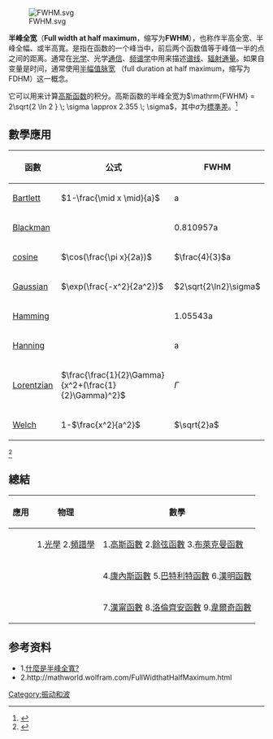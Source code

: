 {{多個問題|
{{refimprove|time=2013-10-14}}
{{Bare URLs}}

}}
[[Image:FWHM.svg|thumb]]

'''半峰全宽'''（'''Full width at half maximum'''，缩写为'''FWHM'''），也称作半高全宽、半峰全幅、或半高寬。是指在函数的一个峰当中，前后两个函数值等于峰值一半的点之间的距离。通常在[[光学|光学]]、光学[[电信|通信]]、[[频谱学|频谱学]]中用来描述[[谱线|谱线]]、[[辐射通量|辐射通量]]。如果自变量是时间，通常使用[[半幅值脉宽|半幅值脉宽]] （full duration at half maximum，缩写为FDHM）这一概念。

它可以用来计算[[高斯函数|高斯函数]]的积分。高斯函数的半峰全宽为<math> \mathrm{FWHM} =   2\sqrt{2 \ln 2 } \; \sigma \approx 2.355 \; \sigma</math>，其中<math>\sigma</math>为[[標準差|標準差]]。<ref>{{Cite web|title=You are being redirected...|url=https://www.stellarnet.us/what-is-full-width-at-half-maximum-fwhm/|accessdate=2020-05-17|work=www.stellarnet.us|archive-date=2017-08-18|archive-url=https://web.archive.org/web/20170818162437/http://www.stellarnet.us/what-is-full-width-at-half-maximum-fwhm/|dead-url=no}}</ref>

==數學應用==
{| class="wikitable"
|-
! 函數 !! 公式 !! FWHM
|-
| [[Bartlett|Bartlett]] || <math>1-\frac{\mid x \mid}{a}</math> || a
|-
| [[Blackman|Blackman]] ||  || 0.810957a
|-
| [[cosine|cosine]] || <math>\cos(\frac{\pi x}{2a})</math> || <math>\frac{4}{3}</math>a
|-
| [[Gaussian|Gaussian]] || <math>\exp(\frac{-x^2}{2a^2})</math> || <math>2\sqrt{2\ln2}\sigma</math>
|-
| [[Hamming|Hamming]] ||  || 1.05543a
|-
| [[Hanning|Hanning]] ||  || a
|-
| [[Lorentzian|Lorentzian]] || <math>\frac{\frac{1}{2}\Gamma}{x^2+(\frac{1}{2}\Gamma)^2}</math> || <math>\Gamma</math>
|-
| [[Welch|Welch]] || 1-<math>\frac{x^2}{a^2}</math> || <math>\sqrt{2}a</math>
|}
<ref>{{Cite web|title=Full Width at Half Maximum|url=https://mathworld.wolfram.com/FullWidthatHalfMaximum.html|accessdate=2020-05-17|last=Weisstein|first=Eric W.|work=mathworld.wolfram.com|language=en|archive-date=2020-06-06|archive-url=https://web.archive.org/web/20200606170109/https://mathworld.wolfram.com/FullWidthatHalfMaximum.html|dead-url=no}}</ref>

==總結==
{| class="wikitable"
|-
! 應用 !! 物理 !! 數學
|-
|  || 1.[[光學|光學]]  2.[[頻譜學|頻譜學]] || 1.[[高斯函數|高斯函數]]  2.[[餘弦函數|餘弦函數]]  3.[[Blackman_Function|布萊克曼函數]]
|-
|  ||  || 4.[[Connes_Function|康內斯函數]]  5.[[Bartlett_Function|巴特利特函數]]  6.[[Hamming_Function|漢明函數]]
|-
|  ||  || 7.[[Hanning_Function|漢甯函數]]  8.[[Lorentzian_Function|洛倫齊安函數]]  9.[[Welch_Function|韋爾奇函數]]
|}

==参考资料==
* 1.[https://www.stellarnet.us/what-is-full-width-at-half-maximum-fwhm/ 什麼是半峰全寬?]{{Wayback|url=https://www.stellarnet.us/what-is-full-width-at-half-maximum-fwhm/ |date=20170818162437 }}
*2.http://mathworld.wolfram.com/FullWidthatHalfMaximum.html

[[Category:振动和波|Category:振动和波]]
